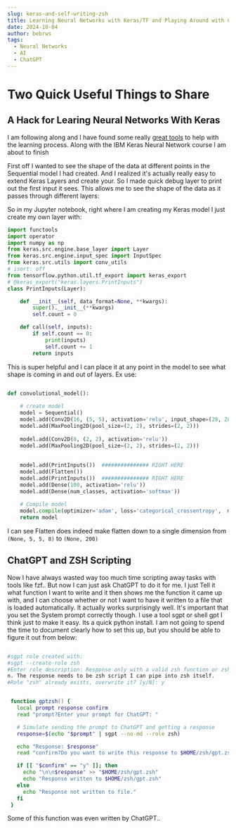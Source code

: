 ```yaml
---
slug: keras-and-self-writing-zsh
title: Learning Neural Networks with Keras/TF and Playing Around with ChatGPT
date: 2024-10-04
author: bebrws
tags:
  - Neural Networks
  - AI
  - ChatGPT
---
```


# Two Quick Useful Things to Share

## A Hack for Learing Neural Networks With Keras 
I am following along and I have found some really [great tools](https://github.com/paulgavrikov/visualkeras) to help with the learning process. 
Along with the IBM Keras Neural Network course I am about to finish

First off I wanted to see the shape of the data at different points in the Sequential model I had created.
And I realized it's actually really easy to extend Keras Layers and create your. So I made quick debug layer to print out the first input it sees.
This allows me to see the shape of the data as it passes through different layers:

So in my Jupyter notebook, right where I am creating my Keras model I just create my own layer with:

```python
import functools
import operator
import numpy as np
from keras.src.engine.base_layer import Layer
from keras.src.engine.input_spec import InputSpec
from keras.src.utils import conv_utils
# isort: off
from tensorflow.python.util.tf_export import keras_export
# @keras_export("keras.layers.PrintInputs")
class PrintInputs(Layer):

    def __init__(self, data_format=None, **kwargs):
        super().__init__(**kwargs)
        self.count = 0

    def call(self, inputs):
        if self.count == 0:
            print(inputs)
            self.count += 1
        return inputs

```

This is super helpful and I can place it at any point in the model to see what shape is coming in and out of layers. Ex use:

```python

def convolutional_model():
    
    # create model
    model = Sequential()
    model.add(Conv2D(16, (5, 5), activation='relu', input_shape=(28, 28, 1)))
    model.add(MaxPooling2D(pool_size=(2, 2), strides=(2, 2)))
    
    model.add(Conv2D(8, (2, 2), activation='relu'))
    model.add(MaxPooling2D(pool_size=(2, 2), strides=(2, 2)))
    
    
    model.add(PrintInputs())  ############### RIGHT HERE 
    model.add(Flatten())
    model.add(PrintInputs())  ############### RIGHT HERE 
    model.add(Dense(100, activation='relu'))
    model.add(Dense(num_classes, activation='softmax'))
    
    # Compile model
    model.compile(optimizer='adam', loss='categorical_crossentropy',  metrics=['accuracy'])
    return model

```

I can see Flatten does indeed make flatten down to a single dimension from `(None, 5, 5, 8)` to `(None, 200)`


## ChatGPT and ZSH Scripting

Now I have always wasted way too much time scripting away tasks with tools like fzf.. But now I can just ask ChatGPT to do it for me.
I just Tell it what function I want to write and it then shows me the function it came up with, and I can choose whether or not I want to have it written to a file that is loaded automatically.
It actually works surprisingly well. It's important that you set the System prompt correctly though. I use a tool sgpt or shell gpt I think just to make it easy. Its a quick python install.
I am not going to spend the time to document clearly how to set this up, but you should be able to figure it out from below:

```ZSH

#sgpt role created with:
#sgpt --create-role zsh
#Enter role description: Response only with a valid zsh function or zsh alias that can be added to a zshrc file to complete my request. Do not surround this script with any markdow
n. The response needs to be zsh script I can pipe into zsh itself.
#Role "zsh" already exists, overwrite it? [y/N]: y


 function gptzsh() {
   local prompt response confirm
   read "prompt?Enter your prompt for ChatGPT: "

   # Simulate sending the prompt to ChatGPT and getting a response
   response=$(echo "$prompt" | sgpt --no-md --role zsh)

   echo "Response: $response"
   read "confirm?Do you want to write this response to $HOME/zsh/gpt.zsh? (y/n): "

   if [[ "$confirm" == "y" ]]; then
     echo "\n\n$response" >> "$HOME/zsh/gpt.zsh"
     echo "Response written to $HOME/zsh/gpt.zsh"
   else
     echo "Response not written to file."
   fi
 }

```

Some of this function was even written by ChatGPT.. 